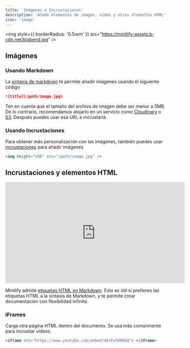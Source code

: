 ```yaml
---
title: 'Imágenes e Incrustaciones'
description: 'Añade elementos de imagen, vídeo y otros elementos HTML'
icon: 'image'
---
```


<img
  style={{ borderRadius: '0.5rem' }}
  src="https://mintlify-assets.b-cdn.net/bigbend.jpg"
/>

## Imágenes

### Usando Markdown

La [sintaxis de markdown](https://www.markdownguide.org/basic-syntax/#images) te permite añadir imágenes usando el siguiente código

```md
![title](/path/image.jpg)
```

Ten en cuenta que el tamaño del archivo de imagen debe ser menor a 5MB. De lo contrario, recomendamos alojarlo en un servicio como [Cloudinary](https://cloudinary.com/) o [S3](https://aws.amazon.com/s3/). Después puedes usar esa URL e incrustarla.

### Usando Incrustaciones

Para obtener más personalización con las imágenes, también puedes usar [incrustaciones](/writing-content/embed) para añadir imágenes

```html
<img height="200" src="/path/image.jpg" />
```

## Incrustaciones y elementos HTML

<iframe
  width="560"
  height="315"
  src="https://www.youtube.com/embed/4KzFe50RQkQ"
  title="Reproductor de video de YouTube"
  frameBorder="0"
  allow="accelerometer; autoplay; clipboard-write; encrypted-media; gyroscope; picture-in-picture"
  allowFullScreen
  style={{ width: '100%', borderRadius: '0.5rem' }}
></iframe>

<br />

<Tip>

Mintlify admite [etiquetas HTML en Markdown](https://www.markdownguide.org/basic-syntax/#html). Esto es útil si prefieres las etiquetas HTML a la sintaxis de Markdown, y te permite crear documentación con flexibilidad infinita.

</Tip>

### iFrames

Carga otra página HTML dentro del documento. Se usa más comúnmente para incrustar videos.

```html
<iframe src="https://www.youtube.com/embed/4KzFe50RQkQ"> </iframe>
```
